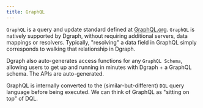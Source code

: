 ```yaml
---
title: GraphQL
---
```


`GraphQL` is a query and update standard defined at
[GraphQL.org](https://graphql.org/). `GraphQL` is natively supported by Dgraph,
without requiring additional servers, data mappings or resolvers. Typically,
"resolving" a data field in GraphQL simply corresponds to walking that
relationship in Dgraph.

Dgraph also auto-generates access functions for any `GraphQL Schema`, allowing
users to get up and running in minutes with Dgraph + a GraphQL schema. The APIs
are auto-generated.

GraphQL is internally converted to the (similar-but-different) `DQL` query
language before being executed. We can think of GraphQL as "sitting on top" of
DQL.
